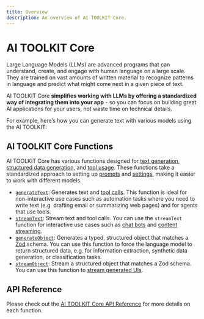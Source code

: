 ```yaml
---
title: Overview
description: An overview of AI TOOLKIT Core.
---
```


# AI TOOLKIT Core

Large Language Models (LLMs) are advanced programs that can understand, create, and engage with human language on a large scale.
They are trained on vast amounts of written material to recognize patterns in language and predict what might come next in a given piece of text.

AI TOOLKIT Core **simplifies working with LLMs by offering a standardized way of integrating them into your app** - so you can focus on building great AI applications for your users, not waste time on technical details.

For example, here’s how you can generate text with various models using the AI TOOLKIT:

<PreviewSwitchProviders />

## AI TOOLKIT Core Functions

AI TOOLKIT Core has various functions designed for [text generation](./generating-text), [structured data generation](./generating-structured-data), and [tool usage](./tools-and-tool-calling).
These functions take a standardized approach to setting up [prompts](./prompts) and [settings](./settings), making it easier to work with different models.

- [`generateText`](/docs/ai-toolkit-core/generating-text): Generates text and [tool calls](./tools-and-tool-calling).
  This function is ideal for non-interactive use cases such as automation tasks where you need to write text (e.g. drafting email or summarizing web pages) and for agents that use tools.
- [`streamText`](/docs/ai-toolkit-core/generating-text): Stream text and tool calls.
  You can use the `streamText` function for interactive use cases such as [chat bots](/docs/ai-toolkit-ui/chatbot) and [content streaming](/docs/ai-toolkit-ui/completion).
- [`generateObject`](/docs/ai-toolkit-core/generating-structured-data): Generates a typed, structured object that matches a [Zod](https://zod.dev/) schema.
  You can use this function to force the language model to return structured data, e.g. for information extraction, synthetic data generation, or classification tasks.
- [`streamObject`](/docs/ai-toolkit-core/generating-structured-data): Stream a structured object that matches a Zod schema.
  You can use this function to [stream generated UIs](/docs/ai-toolkit-ui/object-generation).

## API Reference

Please check out the [AI TOOLKIT Core API Reference](/docs/reference/ai-toolkit-core) for more details on each function.
